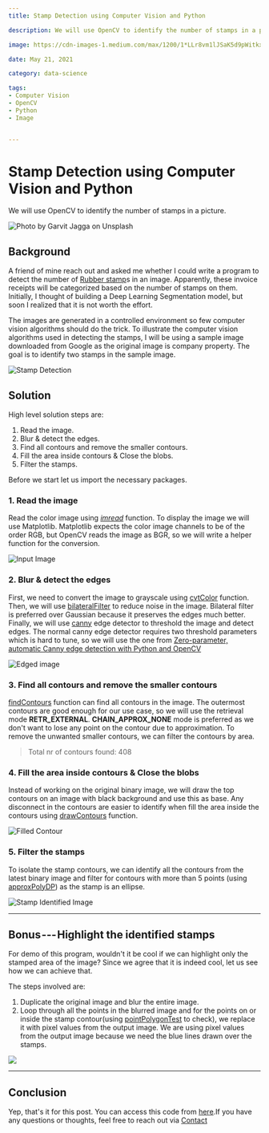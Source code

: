 ```yaml
---
title: Stamp Detection using Computer Vision and Python

description: We will use OpenCV to identify the number of stamps in a picture.

image: https://cdn-images-1.medium.com/max/1200/1*LLr8vm1lJSaK5d9pWitkxQ.jpeg

date: May 21, 2021

category: data-science

tags:
- Computer Vision
- OpenCV
- Python
- Image


---
```


 
 
# Stamp Detection using Computer Vision and Python 

We will use OpenCV to identify the number of stamps in a picture. 


 
![Photo by [Garvit
Jagga](https://unsplash.com/@photophilic_spook?utm_source=unsplash&utm_medium=referral&utm_content=creditCopyText)
on [Unsplash](https://unsplash.com/s/photos/computer-vision?utm_source=unsplash&utm_medium=referral&utm_content=creditCopyText)](https://cdn-images-1.medium.com/max/1200/1*LLr8vm1lJSaK5d9pWitkxQ.jpeg)


 
## Background 

A friend of mine reach out and asked me whether I could write a program
to detect the number of [Rubber
stamp](https://en.wikipedia.org/wiki/Rubber_stamp)s in an image. Apparently, these invoice receipts will
be categorized based on the number of stamps on them. Initially, I
thought of building a Deep Learning Segmentation model, but soon I
realized that it is not worth the effort.

The images are generated in a controlled environment so few computer
vision algorithms should do the trick. To illustrate the computer vision
algorithms used in detecting the stamps, I will be using a sample image
downloaded from Google as the original image is company property. The
goal is to identify two stamps in the sample image.

![Stamp
Detection](https://cdn-images-1.medium.com/max/800/1*HP2U7mn-6rELAG5_TPBZbg.gif)

## Solution 

High level solution steps are:

1. Read the image.
2. Blur & detect the edges.
3. Find all contours and remove the smaller contours.
4. Fill the area inside contours & Close the blobs.
5. Filter the stamps.

Before we start let us import the necessary packages.

<script src="https://gist.github.com/6aravind/c8c929aad312e697336cc13d14b20c0c.js?file=Libraries.py"></script>

### 1. Read the image 

Read the color image using
[*imread*](https://docs.opencv.org/master/d4/da8/group__imgcodecs.html#ga288b8b3da0892bd651fce07b3bbd3a56) function. To display the image we will use
Matplotlib. Matplotlib expects the color image channels to be of the
order RGB, but OpenCV reads the image as BGR, so we will write a helper
function for the conversion.

![Input
Image](https://cdn-images-1.medium.com/max/800/1*xJyq_G_AkPoL8LrgfCqWLQ.png)

<script src="https://gist.github.com/6aravind/c8c929aad312e697336cc13d14b20c0c.js?file=Read_and_display_the_image.py"></script>

### 2. Blur & detect the edges 

First, we need to convert the image to grayscale using
[cvtColor](https://docs.opencv.org/3.4/d8/d01/group__imgproc__color__conversions.html#ga397ae87e1288a81d2363b61574eb8cab) function. Then, we will use
[bilateralFilter](https://docs.opencv.org/master/d4/d86/group__imgproc__filter.html#ga9d7064d478c95d60003cf839430737ed) to reduce noise in the image. Bilateral filter is
preferred over Gaussian because it preserves the edges much better.
Finally, we will use
[canny](https://opencv-python-tutroals.readthedocs.io/en/latest/py_tutorials/py_imgproc/py_canny/py_canny.html) edge detector to threshold the image and detect
edges. The normal canny edge detector requires two threshold parameters
which is hard to tune, so we will use the one from [Zero-parameter,
automatic Canny edge detection with Python and
OpenCV](https://www.pyimagesearch.com/2015/04/06/zero-parameter-automatic-canny-edge-detection-with-python-and-opencv)

![Edged
image](https://cdn-images-1.medium.com/max/800/1*-IxaLsf1EiF80TF-bcdBig.png)

<script src="https://gist.github.com/6aravind/c8c929aad312e697336cc13d14b20c0c.js?file=edge.py"></script>

### 3. Find all contours and remove the smaller contours 

[findContours](https://docs.opencv.org/3.4/d3/dc0/group__imgproc__shape.html#ga17ed9f5d79ae97bd4c7cf18403e1689a) function can find all contours in the image. The
outermost contours are good enough for our use case, so we will use the
retrieval mode **RETR\_EXTERNAL**. **CHAIN\_APPROX\_NONE** mode is
preferred as we don't want to lose any point on the contour due to
approximation. To remove the unwanted smaller contours, we can filter
the contours by area.

> Total nr of contours found: 408

<script src="https://gist.github.com/6aravind/c8c929aad312e697336cc13d14b20c0c.js?file=Find_Contours.py"></script>



### 4. Fill the area inside contours & Close the blobs 

Instead of working on the original binary image, we will draw the top
contours on an image with black background and use this as base. Any
disconnect in the contours are easier to identify when fill the area
inside the contours using
[drawContours](https://docs.opencv.org/3.4/d6/d6e/group__imgproc__draw.html#ga746c0625f1781f1ffc9056259103edbc) function.

![Filled
Contour](https://cdn-images-1.medium.com/max/800/1*cMg9dWFjtIzsVZKb0u6vUg.png)

<script src="https://gist.github.com/6aravind/c8c929aad312e697336cc13d14b20c0c.js?file=Fill_the_area_inside_contours.py></script>

As suspected, the top stamp has a thin black line passing through it. We
need to close this blob so that the top stamp is considered as one
contour instead of two different ones. [Morphological
closing](https://docs.opencv.org/master/d4/d86/group__imgproc__filter.html#ga67493776e3ad1a3df63883829375201f) operation is perfect for achieving this.

![Closed
Blob](https://cdn-images-1.medium.com/max/800/1*fTAn0USy7HFv7MguMhL9Yg.png)

<script src="https://gist.github.com/6aravind/c8c929aad312e697336cc13d14b20c0c.js?file=Close_Blobs.py"></script>

### 5. Filter the stamps 

To isolate the stamp contours, we can identify all the contours from the
latest binary image and filter for contours with more than 5 points
(using
[approxPolyDP](https://docs.opencv.org/3.4/d3/dc0/group__imgproc__shape.html#ga0012a5fdaea70b8a9970165d98722b4c)) as the stamp is an ellipse.

![Stamp Identified
Image](https://cdn-images-1.medium.com/max/800/1*IzRVjsq6sqC2XlEiM0QmpA.png)

<script src="https://gist.github.com/6aravind/c8c929aad312e697336cc13d14b20c0c.js?file=Filter_Stamps.py"></script>



---


 
 
## Bonus --- Highlight the identified stamps 

For demo of this program, wouldn't it be cool if we can highlight only
the stamped area of the image? Since we agree that it is indeed cool,
let us see how we can achieve that.

The steps involved are:

  1. Duplicate the original image and blur the entire image.
  2. Loop through all the points in the blurred image and for the points
on or inside the stamp contour(using
[pointPolygonTest](https://docs.opencv.org/3.4/d3/dc0/group__imgproc__shape.html#ga1a539e8db2135af2566103705d7a5722) to check), we replace it with pixel values from the
output image. We are using pixel values from the output image because we
need the blue lines drawn over the stamps.

![](https://cdn-images-1.medium.com/max/800/1*l3aykODX7sR8RpvVRvQSgA.png)

<script src="https://gist.github.com/6aravind/c8c929aad312e697336cc13d14b20c0c.js?file=Highlight_the_stamped_region.py"></script>
 
--- 
 
 
## Conclusion 

Yep, that's it for this post. You can access this code from
[here](https://github.com/6aravind/tidbits/blob/main/cv/Stamp%20detection%20using%20computer%20vision%20and%20python.ipynb).If you have any questions or thoughts, feel free to reach out via
[Contact](https://raravind.com/#contact)

